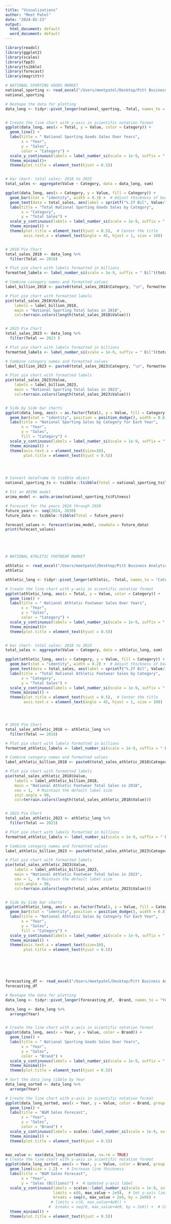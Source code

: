 ```yaml
---
title: "Visualizations"
author: "Meet Patel"
date: "2024-02-23"
output:
  html_document: default
  word_document: default
---
```


```r
library(readxl)
library(ggplot2)
library(scales)
library(fpp3)
library(tsibble)
library(forecast)
library(magrittr) 
```



```r
# NATIONAL SPORTING GOODS MARKET
national_sporting <- read_excel("/Users/meetpatel/Desktop/Pitt Business Analytics Case Competition/Visualizations with R/sporting_goods.xlsx")
national_sporting

# Reshape the data for plotting
data_long <- tidyr::pivot_longer(national_sporting, -Total, names_to = "Category", values_to = "Value")


# Create the line chart with y-axis in scientific notation format
ggplot(data_long, aes(x = Total, y = Value, color = Category)) +
  geom_line() +
  labs(title = " National Sporting Goods Sales Over Years",
       x = "Year",
       y = "Sales",
       color = "Category") +
  scale_y_continuous(labels = label_number_si(scale = 1e-9, suffix = " Bil")) +  # Format y-axis labels in scientific notation with 'Bil' suffix
  theme_minimal()+
  theme(plot.title = element_text(hjust = 0.5))


# bar chart- total sales: 2018 to 2023
total_sales <- aggregate(Value ~ Category, data = data_long, sum)

ggplot(data_long, aes(x = Category, y = Value, fill = Category)) +
  geom_bar(stat = "identity", width = 0.3) +  # Adjust thickness of bars
  geom_text(data = total_sales, aes(label = sprintf("%.2f Bil", Value/1e9)), vjust = -0.5, size = 4) +  # Display total values at the top of bars with two decimal places
  labs(title = "Total National Sporting Goods Sales by Category",
       x = "Category",
       y = "Total Sales") +
  scale_y_continuous(labels = label_number_si(scale = 1e-9, suffix = " Bil")) +
  theme_minimal() +
  theme(plot.title = element_text(hjust = 0.5),  # Center the title
        axis.text.x = element_text(angle = 45, hjust = 1, size = 10))  


# 2018 Pie Chart
total_sales_2018 <- data_long %>%
  filter(Total == 2018) 

# Plot pie chart with labels formatted in billions
formatted_labels <- label_number_si(scale = 1e-9, suffix = " Bil")(total_sales_2018$Value)

# Combine category names and formatted values
label_billion_2018 <- paste0(total_sales_2018$Category, "\n", formatted_labels)

# Plot pie chart with formatted labels
pie(total_sales_2018$Value, 
    labels = label_billion_2018, 
    main = "National Sporting Total Sales in 2018",
    col=terrain.colors(length(total_sales_2018$Value)))


# 2023 Pie Chart
total_sales_2023 <- data_long %>%
  filter(Total == 2023 ) 

# Plot pie chart with labels formatted in billions
formatted_labels <- label_number_si(scale = 1e-9, suffix = " Bil")(total_sales_2023$Value)

# Combine category names and formatted values
label_billion_2023 <- paste0(total_sales_2023$Category, "\n", formatted_labels)

# Plot pie chart with formatted labels
pie(total_sales_2023$Value, 
    labels = label_billion_2023, 
    main = "National Sporting Total Sales in 2023",
    col=terrain.colors(length(total_sales_2023$Value)))


# Side by Side bar charts
ggplot(data_long, aes(x = as.factor(Total), y = Value, fill = Category)) +
  geom_bar(stat = "identity", position = position_dodge(), width = 0.8, colour = "black") +
  labs(title = "National Sporting Sales by Category for Each Year",
       x = "Year",
       y = "Sales",
       fill = "Category") +
  scale_y_continuous(labels = label_number_si(scale = 1e-9, suffix = " Bil")) +
  theme_minimal() +
  theme(axis.text.x = element_text(size=10), 
        plot.title = element_text(hjust = 0.5))




# Convert dataframe to tsibble object
national_sporting_ts <- tsibble::tsibble(Total = national_sporting_ts$Total, Fitness = national_sporting_ts$Fitness)

# Fit an ARIMA model
arima_model <- auto.arima(national_sporting_ts$Fitness)

# Forecast for the years 2024 through 2030
future_years <- seq(2024, 2030)
future_data <- tsibble::tibble(Total = future_years)

forecast_values <- forecast(arima_model, newdata = future_data)
print(forecast_values)






```




```r
# NATIONAL ATHLETIC FOOTWEAR MARKET

athletic <- read_excel("/Users/meetpatel/Desktop/Pitt Business Analytics Case Competition/Visualizations with R/athletic_footwear.xlsx")
athletic

athletic_long <- tidyr::pivot_longer(athletic, -Total, names_to = "Category", values_to = "Value")

# Create the line chart with y-axis in scientific notation format
ggplot(athletic_long, aes(x = Total, y = Value, color = Category)) +
  geom_line() +
  labs(title = " National Athletic Footwear Sales Over Years",
       x = "Year",
       y = "Sales",
       color = "Category") +
  scale_y_continuous(labels = label_number_si(scale = 1e-9, suffix = " Bil")) +  # Format y-axis labels in scientific notation with 'Bil' suffix
  theme_minimal()+
  theme(plot.title = element_text(hjust = 0.5))


# bar chart- total sales: 2018 to 2023
total_sales <- aggregate(Value ~ Category, data = athletic_long, sum)

ggplot(athletic_long, aes(x = Category, y = Value, fill = Category)) +
  geom_bar(stat = "identity", width = 0.2) +  # Adjust thickness of bars
  geom_text(data = total_sales, aes(label = sprintf("%.2f Bil", Value/1e9)), vjust = -0.5, size = 4) +  # Display total values at the top of bars with two decimal places
  labs(title = "Total National Athletic Footwear Sales by Category",
       x = "Category",
       y = "Total Sales") +
  scale_y_continuous(labels = label_number_si(scale = 1e-9, suffix = " Bil")) +
  theme_minimal() +
  theme(plot.title = element_text(hjust = 0.5),  # Center the title
        axis.text.x = element_text(angle = 45, hjust = 1, size = 10))  # Rotate x-axis labels




# 2018 Pie Chart
total_sales_athletic_2018 <- athletic_long %>%
  filter(Total == 2018) 

# Plot pie chart with labels formatted in billions
formatted_athletic_labels <- label_number_si(scale = 1e-9, suffix = " Bil")(total_sales_athletic_2018$Value)

# Combine category names and formatted values
label_athletic_billion_2018 <- paste0(total_sales_athletic_2018$Category, "\n", formatted_athletic_labels)

# Plot pie chart with formatted labels
pie(total_sales_athletic_2018$Value, 
    labels = label_athletic_billion_2018, 
    main = "National Athletic Footwear Total Sales in 2018",
    cex = 1,  # Maintain the default label size
    init.angle = 90,
    col=terrain.colors(length(total_sales_athletic_2018$Value)))


# 2023 Pie Chart
total_sales_athletic_2023 <- athletic_long %>%
  filter(Total == 2023) 

# Plot pie chart with labels formatted in billions
formatted_athletic_labels <- label_number_si(scale = 1e-9, suffix = " Bil")(total_sales_athletic_2023$Value)

# Combine category names and formatted values
label_athletic_billion_2023 <- paste0(total_sales_athletic_2023$Category, "\n", formatted_athletic_labels)

# Plot pie chart with formatted labels
pie(total_sales_athletic_2023$Value, 
    labels = label_athletic_billion_2023, 
    main = "National Athletic Footwear Total Sales in 2023",
    cex = 1,  # Maintain the default label size
    init.angle = 90,
    col=terrain.colors(length(total_sales_athletic_2023$Value)))


# Side by Side bar charts
ggplot(athletic_long, aes(x = as.factor(Total), y = Value, fill = Category)) +
  geom_bar(stat = "identity", position = position_dodge(), width = 0.8, colour = "black") +
  labs(title = "National Athletic Sales by Category for Each Year",
       x = "Year",
       y = "Sales",
       fill = "Category") +
  scale_y_continuous(labels = label_number_si(scale = 1e-9, suffix = " Bil")) +
  theme_minimal() +
  theme(axis.text.x = element_text(size=10), 
        plot.title = element_text(hjust = 0.5))






forecasting_df <- read_excel("/Users/meetpatel/Desktop/Pitt Business Analytics Case Competition/Sales Growth 2018-2028.xlsx")
forecasting_df

# Reshape the data for plotting
data_long <- tidyr::pivot_longer(forecasting_df, -Brand, names_to = "Year", values_to = "Value")

data_long <- data_long %>%
  arrange(Year)


# Create the line chart with y-axis in scientific notation format
ggplot(data_long, aes(x = Year, y = Value, color = Brand)) +
  geom_line() +
  labs(title = " National Sporting Goods Sales Over Years",
       x = "Year",
       y = "Sales",
       color = "Brand") +
  scale_y_continuous(labels = label_number_si(scale = 1e-9, suffix = " Bil")) +  # Format y-axis labels in scientific notation with 'Bil' suffix
  theme_minimal()+
  theme(plot.title = element_text(hjust = 0.5))

# Sort the data_long tibble by Year
data_long_sorted <- data_long %>%
  arrange(Year)

# Create the line chart with y-axis in scientific notation format
ggplot(data_long_sorted, aes(x = Year, y = Value, color = Brand, group = Brand)) +
  geom_line() +
  labs(title = "B&M Sales Forecast",
       x = "Year",
       y = "Sales",
       color = "Brand") +
  scale_y_continuous(labels = scales::label_number_si(scale = 1e-9, suffix = " Bil")) +  # Format y-axis labels in scientific notation with 'Bil' suffix
  theme_minimal() +
  theme(plot.title = element_text(hjust = 0.5))


max_value <- max(data_long_sorted$Value, na.rm = TRUE)
# Create the line chart with y-axis in scientific notation format
ggplot(data_long_sorted, aes(x = Year, y = Value, color = Brand, group = Brand)) +
  geom_line(size = 1.2) +  # Increase line thickness
  labs(title = "B&M Sales Forecast",
       x = "Year",
       y = "Sales (Billions)") +  # Updated y-axis label
  scale_y_continuous(labels = scales::label_number_si(scale = 1e-9, suffix = " Bil"),
                     limits = c(0, max_value + 2e9),  # Set y-axis limits with a gap of 2e9
                     breaks = seq(0, max_value + 2e9, by = 2e9)) +
                    # limits = c(0, max_value+4e9)) +
                   #  breaks = seq(0, max_value+4e9, by = 2e9)) +  # Customize y-axis scale
  theme_minimal() +
  theme(plot.title = element_text(hjust = 0.5))

```


